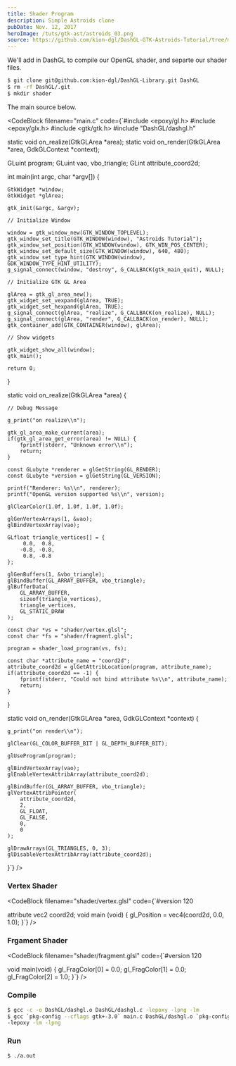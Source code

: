 ```yaml
---
title: Shader Program
description: Simple Astroids clone
pubDate: Nov. 12, 2017
heroImage: /tuts/gtk-ast/astroids_03.png
source: https://github.com/kion-dgl/DashGL-GTK-Astroids-Tutorial/tree/master/03_Shader_Program
---
```



We'll add in DashGL to compile our OpenGL shader, and separte our shader files. 

```bash
$ git clone git@github.com:kion-dgl/DashGL-Library.git DashGL
$ rm -rf DashGL/.git
$ mkdir shader
```

The main source below.

<CodeBlock
    filename="main.c"
    code={`#include <epoxy/gl.h>
#include <epoxy/glx.h>
#include <gtk/gtk.h>
#include "DashGL/dashgl.h"

static void on_realize(GtkGLArea *area);
static void on_render(GtkGLArea *area, GdkGLContext *context);

GLuint program;
GLuint vao, vbo_triangle;
GLint attribute_coord2d;

int main(int argc, char *argv[]) {

	GtkWidget *window;
	GtkWidget *glArea;

	gtk_init(&argc, &argv);

	// Initialize Window

	window = gtk_window_new(GTK_WINDOW_TOPLEVEL);
	gtk_window_set_title(GTK_WINDOW(window), "Astroids Tutorial");
	gtk_window_set_position(GTK_WINDOW(window), GTK_WIN_POS_CENTER);
	gtk_window_set_default_size(GTK_WINDOW(window), 640, 480);
	gtk_window_set_type_hint(GTK_WINDOW(window), GDK_WINDOW_TYPE_HINT_UTILITY);
	g_signal_connect(window, "destroy", G_CALLBACK(gtk_main_quit), NULL);

	// Initialize GTK GL Area

	glArea = gtk_gl_area_new();
	gtk_widget_set_vexpand(glArea, TRUE);
	gtk_widget_set_hexpand(glArea, TRUE);
	g_signal_connect(glArea, "realize", G_CALLBACK(on_realize), NULL);
	g_signal_connect(glArea, "render", G_CALLBACK(on_render), NULL);
	gtk_container_add(GTK_CONTAINER(window), glArea);

	// Show widgets

	gtk_widget_show_all(window);
	gtk_main();

	return 0;

}

static void on_realize(GtkGLArea *area) {

	// Debug Message

	g_print("on realize\\n");

	gtk_gl_area_make_current(area);
	if(gtk_gl_area_get_error(area) != NULL) {
		fprintf(stderr, "Unknown error\\n");
		return;
	}

	const GLubyte *renderer = glGetString(GL_RENDER);
	const GLubyte *version = glGetString(GL_VERSION);

	printf("Renderer: %s\\n", renderer);
	printf("OpenGL version supported %s\\n", version);

	glClearColor(1.0f, 1.0f, 1.0f, 1.0f);

	glGenVertexArrays(1, &vao);
	glBindVertexArray(vao);

	GLfloat triangle_vertices[] = {
		 0.0,  0.8,
		-0.8, -0.8,
		 0.8, -0.8
	};
	
	glGenBuffers(1, &vbo_triangle);
	glBindBuffer(GL_ARRAY_BUFFER, vbo_triangle);
	glBufferData(
		GL_ARRAY_BUFFER,
		sizeof(triangle_vertices),
		triangle_vertices,
		GL_STATIC_DRAW
	);
	
	const char *vs = "shader/vertex.glsl";
	const char *fs = "shader/fragment.glsl";

	program = shader_load_program(vs, fs);

	const char *attribute_name = "coord2d";
	attribute_coord2d = glGetAttribLocation(program, attribute_name);
	if(attribute_coord2d == -1) {
		fprintf(stderr, "Could not bind attribute %s\\n", attribute_name);
		return;
	}
}

static void on_render(GtkGLArea *area, GdkGLContext *context) {

	g_print("on render\\n");

	glClear(GL_COLOR_BUFFER_BIT | GL_DEPTH_BUFFER_BIT);

	glUseProgram(program);

	glBindVertexArray(vao);
	glEnableVertexAttribArray(attribute_coord2d);

	glBindBuffer(GL_ARRAY_BUFFER, vbo_triangle);
	glVertexAttribPointer(
		attribute_coord2d,
		2,
		GL_FLOAT,
		GL_FALSE,
		0,
		0
	);

	glDrawArrays(GL_TRIANGLES, 0, 3);
	glDisableVertexAttribArray(attribute_coord2d);

}`}
/>

### Vertex Shader

<CodeBlock
    filename="shader/vertex.glsl"
    code={`#version 120

attribute vec2 coord2d;
void main (void) {
	gl_Position = vec4(coord2d, 0.0, 1.0);
}`}
/>

### Frgament Shader

<CodeBlock
    filename="shader/fragment.glsl"
    code={`#version 120

void main(void) {
	gl_FragColor[0] = 0.0;
	gl_FragColor[1] = 0.0;
	gl_FragColor[2] = 1.0;
}`}
/>

### Compile

```bash
$ gcc -c -o DashGL/dashgl.o DashGL/dashgl.c -lepoxy -lpng -lm
$ gcc `pkg-config --cflags gtk+-3.0` main.c DashGL/dashgl.o `pkg-config --libs gtk+-3.0` \
-lepoxy -lm -lpng
```

### Run

```bash
$ ./a.out
```